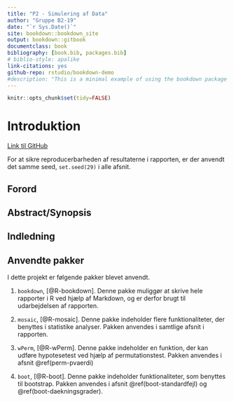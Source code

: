 ```yaml
--- 
title: "P2 - Simulering af Data"
author: "Gruppe B2-19"
date: "`r Sys.Date()`"
site: bookdown::bookdown_site
output: bookdown::gitbook
documentclass: book
bibliography: [book.bib, packages.bib]
# biblio-style: apalike
link-citations: yes
github-repo: rstudio/bookdown-demo
#description: "This is a minimal example of using the bookdown package to write a book. The output format for this example is bookdown::gitbook."
---
```

```r
knitr::opts_chunk$set(tidy=FALSE)
```

# Introduktion

[Link til GitHub](https://github.com/MadsCorfixen/Datavidenskab-P2/tree/master/Bookdown/bookdown-demo-master)

For at sikre reproducerbarheden af resultaterne i rapporten, er der anvendt det samme seed, ```set.seed(29)``` i alle afsnit.

## Forord

## Abstract/Synopsis

## Indledning

## Anvendte pakker

I dette projekt er følgende pakker blevet anvendt.

1) ```bookdown```, [@R-bookdown]. Denne pakke muliggør at skrive hele rapporter i R ved hjælp af Markdown, og er derfor brugt til udarbejdelsen af rapporten.

2) ```mosaic```, [@R-mosaic]. Denne pakke indeholder flere funktionaliteter, der benyttes i statistike analyser. Pakken anvendes i samtlige afsnit i rapporten.

3) ```wPerm```, [@R-wPerm]. Denne pakke indeholder en funktion, der kan udføre hypotesetest ved hjælp af permutationstest. Pakken anvendes i afsnit \@ref(perm-pvaerdi)

4) ```boot```, [@R-boot]. Denne pakke indeholder funktionaliteter, som benyttes til bootstrap. Pakken anvendes i afsnit \@ref(boot-standardfejl) og \@ref(boot-daekningsgrader).
